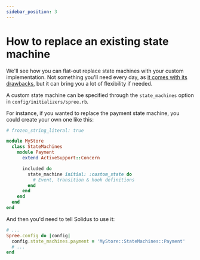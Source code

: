```yaml
---
sidebar_position: 3
---
```


# How to replace an existing state machine

We'll see how you can flat-out replace state machines with your custom
implementation. Not something you'll need every day, as [it comes with its
drawbacks][state-machines-customization], but it can bring you a lot of
flexibility if needed.

A custom state machine can be specified through the `state_machines` option in
`config/initializers/spree.rb`.

For instance, if you wanted to replace the payment state machine, you could
create your own one like this:

```ruby title="lib/my_store/state_machines/payment.rb"
# frozen_string_literal: true

module MyStore
  class StateMachines
    module Payment
      extend ActiveSupport::Concern

      included do
        state_machine initial: :custom_state do
          # Event, transition & hook definitions
        end
      end
    end
  end
end
```

And then you'd need to tell Solidus to use it:

```ruby title="config/initializers/spree.rb"
# ...
Spree.config do |config|
  config.state_machines.payment = 'MyStore::StateMachines::Payment'
  # ...
end
```

[state-machines-customization]: /advanced-solidus/state-machines.mdx#customizing-state-machines
